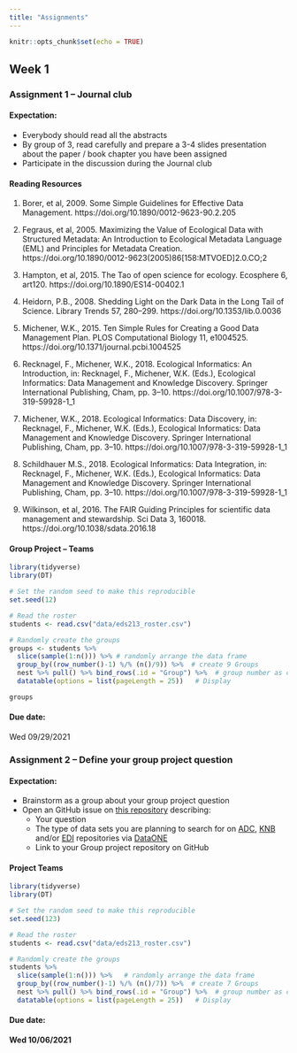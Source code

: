 ```yaml
---
title: "Assignments"
---
```


```r
knitr::opts_chunk$set(echo = TRUE)
```

## Week 1 

### Assignment 1 -- Journal club

#### Expectation:

- Everybody should read all the abstracts
- By group of 3, read carefully and prepare a 3-4 slides presentation about the paper / book chapter you have been assigned
- Participate in the discussion during the Journal club


#### Reading Resources

1. Borer, et al, 2009. Some Simple Guidelines for Effective Data Management. https://doi.org/10.1890/0012-9623-90.2.205

2. Fegraus, et al, 2005. Maximizing the Value of Ecological Data with Structured Metadata: An Introduction to Ecological Metadata Language (EML) and Principles for Metadata Creation.  https://doi.org/10.1890/0012-9623(2005)86[158:MTVOED]2.0.CO;2

3. Hampton, et al, 2015. The Tao of open science for ecology. Ecosphere 6, art120. https://doi.org/10.1890/ES14-00402.1

4. Heidorn, P.B., 2008. Shedding Light on the Dark Data in the Long Tail of Science. Library Trends 57, 280–299. https://doi.org/10.1353/lib.0.0036
5. Michener, W.K., 2015. Ten Simple Rules for Creating a Good Data Management Plan. PLOS Computational Biology 11, e1004525. https://doi.org/10.1371/journal.pcbi.1004525

6. Recknagel, F., Michener, W.K., 2018. Ecological Informatics: An Introduction, in: Recknagel, F., Michener, W.K. (Eds.), Ecological Informatics: Data Management and Knowledge Discovery. Springer International Publishing, Cham, pp. 3–10. https://doi.org/10.1007/978-3-319-59928-1_1

7. Michener, W.K., 2018. Ecological Informatics: Data Discovery, in: Recknagel, F., Michener, W.K. (Eds.), Ecological Informatics: Data Management and Knowledge Discovery. Springer International Publishing, Cham, pp. 3–10. https://doi.org/10.1007/978-3-319-59928-1_1

8. Schildhauer M.S., 2018. Ecological Informatics: Data Integration, in: Recknagel, F., Michener, W.K. (Eds.), Ecological Informatics: Data Management and Knowledge Discovery. Springer International Publishing, Cham, pp. 3–10. https://doi.org/10.1007/978-3-319-59928-1_1

9. Wilkinson, et al, 2016. The FAIR Guiding Principles for scientific data management and stewardship. Sci Data 3, 160018. https://doi.org/10.1038/sdata.2016.18

#### Group Project -- Teams

```r
library(tidyverse)
library(DT)

# Set the random seed to make this reproducible
set.seed(12)

# Read the roster 
students <- read.csv("data/eds213_roster.csv")

# Randomly create the groups
groups <- students %>% 
  slice(sample(1:n())) %>% # randomly arrange the data frame
  group_by((row_number()-1) %/% (n()/9)) %>%  # create 9 Groups
  nest %>% pull() %>% bind_rows(.id = "Group") %>%  # group number as column
  datatable(options = list(pageLength = 25))   # Display

groups
```

#### Due date:

Wed 09/29/2021


### Assignment 2 -- Define your group project question


#### Expectation:

- Brainstorm as a group about your group project question
- Open an GitHub issue on [this repository](https://github.com/brunj7/EDS-213-group-project) describing:
  - Your question
  - The type of data sets you are planning to search for on [ADC](https://arcticdata.io/catalog/data), [KNB](https://knb.ecoinformatics.org/) and/or [EDI](https://environmentaldatainitiative.org/) repositories via [DataONE](https://www.dataone.org/)
  - Link to your Group project repository on GitHub

#### Project Teams

```r
library(tidyverse)
library(DT)

# Set the random seed to make this reproducible
set.seed(123)

# Read the roster 
students <- read.csv("data/eds213_roster.csv")

# Randomly create the groups
students %>% 
  slice(sample(1:n())) %>%   # randomly arrange the data frame
  group_by((row_number()-1) %/% (n()/7)) %>%  # create 7 Groups
  nest %>% pull() %>% bind_rows(.id = "Group") %>%  # group number as column
  datatable(options = list(pageLength = 25))   # Display


```



#### Due date:

**Wed 10/06/2021**

